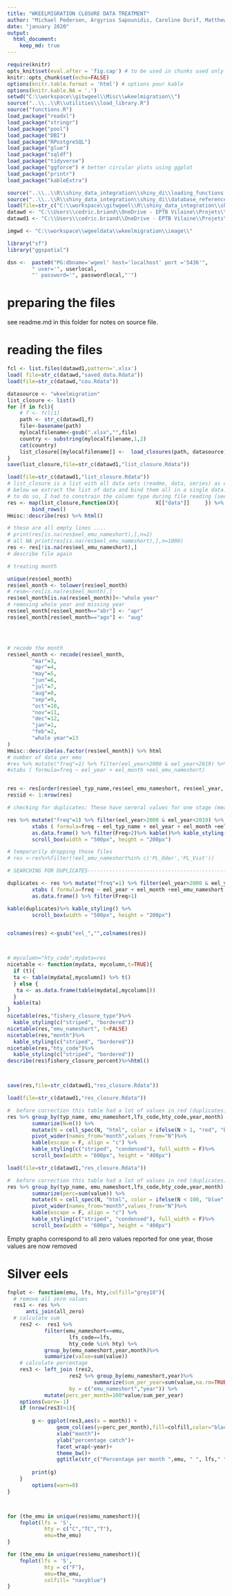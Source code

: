 ---
title: "WKEELMIGRATION CLOSURE DATA TREATMENT"
author: "Michael Pedersen, Argyrios Sapounidis, Caroline Durif, Matthew Gollock, Derek Evans, Cédric Briand"
date: "january 2020"
output: 
  html_document:
    keep_md: true
---

```{r launch, echo=FALSE, include=FALSE}
require(knitr)
opts_knit$set(eval.after = 'fig.cap') # to be used in chunks used only to plot pictures
knitr::opts_chunk$set(echo=FALSE)
options(knitr.table.format = 'html') # options pour kable
options(knitr.kable.NA = '.')
setwd("C:\\workspace\\gitwgeel\\Misc\\wkeelmigration\\")
source("..\\..\\R\\utilities\\load_library.R")
source("functions.R")
load_package("readxl")
load_package("stringr")
load_package("pool")
load_package("DBI")
load_package("RPostgreSQL")
load_package("glue")
load_package("sqldf")
load_package("tidyverse")
load_package("ggforce") # better circular plots using ggplot
load_package("printr")
load_package("kableExtra")

source("..\\..\\R\\shiny_data_integration\\shiny_di\\loading_functions.R")
source("..\\..\\R\\shiny_data_integration\\shiny_di\\database_reference.R") # extract_ref
load(file=str_c("C:\\workspace\\gitwgeel\\R\\shiny_data_integration\\shiny_di","\\common\\data\\init_data.Rdata"))  
datawd <- "C:\\Users\\cedric.briand\\OneDrive - EPTB Vilaine\\Projets\\GRISAM\\2020\\wkeemigration\\source\\"
datawd1 <- "C:\\Users\\cedric.briand\\OneDrive - EPTB Vilaine\\Projets\\GRISAM\\2020\\wkeemigration\\Treated closure\\"

imgwd <- "C:\\workspace\\wgeeldata\\wkeelmigration\\image\\"

library("sf")
library("ggspatial")

dsn <-  paste0("PG:dbname='wgeel' host='localhost' port ='5436'",
		" user='", userlocal,
		"' password='", passwordlocal,"'")
```

# preparing the files

see readme.md in this folder for notes on source file.


# reading the files


```{r readfiles, echo=FALSE, include=FALSE, eval=TRUE}
fcl <- list.files(datawd1,pattern='.xlsx')
load( file=str_c(datawd,"saved_data.Rdata"))
load(file=str_c(datawd,"cou.Rdata"))

datasource <- "wkeelmigration"
list_closure <- list()
for (f in fcl){
	# f <- fcl[1]
	path <- str_c(datawd1,f)	
	file<-basename(path)
	mylocalfilename<-gsub(".xlsx","",file)
	country <- substring(mylocalfilename,1,2)
	cat(country)
	list_closure[[mylocalfilename]] <-	load_closures(path, datasource)
}
save(list_closure,file=str_c(datawd1,"list_closure.Rdata"))
```

```{r quality_analysis, echo=TRUE, include=TRUE}
load(file=str_c(datawd1,"list_closure.Rdata"))
# list_closure is a list with all data sets (readme, data, series) as elements of the list
# below we extract the list of data and bind them all in a single data.frame
# to do so, I had to constrain the column type during file reading (see functions.R)
res <- map(list_closure,function(X){			X[["data"]]		}) %>% 
		bind_rows()
Hmisc::describe(res) %>% html()

# these are all empty lines ....
# print(res[is.na(res$eel_emu_nameshort),],n=2)
# all NA print(res[is.na(res$eel_emu_nameshort),],n=1000)
res <- res[!is.na(res$eel_emu_nameshort),]
# describe file again

# treating month

unique(res$eel_month)
res$eel_month <- tolower(res$eel_month)
# resm<-res[is.na(res$eel_month),]
res$eel_month[is.na(res$eel_month)]<-"whole year"
# removing whole year and missing year
res$eel_month[res$eel_month=="abr"] <- "apr"
res$eel_month[res$eel_month=="ago"] <- "aug"




# recode the month
res$eel_month <- recode(res$eel_month, 
		"mar"=3, 
		"apr"=4, 
		"may"=5, 
		"jun"=6,
		"jul"=7,
		"aug"=8,
		"sep"=9,
		"oct"=10,
		"nov"=11,
		"dec"=12, 
		"jan"=1, 
		"feb"=2,
        "whole year"=13
)
Hmisc::describe(as.factor(res$eel_month)) %>% html
# number of data per emu
#res %>% mutate("freq"=1) %>% filter(eel_year>2000 & eel_year<2019) %>%
#xtabs ( formula=freq ~ eel_year + eel_month +eel_emu_nameshort)


res <- res[order(res$eel_typ_name,res$eel_emu_nameshort, res$eel_year, res$eel_month,res$eel_lfs_code,res$eel_hty_code),]
res$id <- 1:nrow(res)

# checking for duplicates; These have sereral values for one stage (means that they have more than 2 habitats types

res %>% mutate("freq"=1) %>% filter(eel_year>2000 & eel_year<2019) %>%
		xtabs ( formula=freq ~ eel_typ_name + eel_year + eel_month +eel_emu_nameshort +eel_lfs_code)%>%
		as.data.frame() %>% filter(Freq>2)%>% kable()%>% kable_styling() %>%
		scroll_box(width = "500px", height = "200px")

# temporarily dropping those files
# res <-res%>%filter(!eel_emu_nameshort%in% c('PL_Oder','PL_Vist'))

# SEARCHING FOR DUPLICATES-----------------------------------------------------------

duplicates <- res %>% mutate("freq"=1) %>% filter(eel_year>2000 & eel_year<2019) %>%
		xtabs ( formula=freq ~ eel_year + eel_month +eel_emu_nameshort +eel_lfs_code+eel_hty_code+eel_typ_name)%>%
		as.data.frame() %>% filter(Freq>1)

kable(duplicates)%>% kable_styling() %>%
		scroll_box(width = "500px", height = "200px")


colnames(res) <-gsub("eel_","",colnames(res))



# mycolumn="hty_code";mydata=res
nicetable <- function(mydata, mycolumn,t=TRUE){
  if (t){
  ta <- table(mydata[,mycolumn]) %>% t()
  } else {
   ta <- as.data.frame(table(mydata[,mycolumn])) 
  }
  kable(ta)
}
nicetable(res,"fishery_closure_type")%>%
  kable_styling(c("striped", "bordered"))
nicetable(res,"emu_nameshort", t=FALSE)
nicetable(res,"month")%>%
  kable_styling(c("striped", "bordered"))
nicetable(res,"hty_code")%>%
  kable_styling(c("striped", "bordered"))
describe(res$fishery_closure_percent)%>%html()



save(res,file=str_c(datawd1,"res_closure.Rdata"))
```


```{r tables, echo=TRUE, include=TRUE, eval=TRUE}
load(file=str_c(datawd1,"res_closure.Rdata"))

#  before correction this table had a lot of values in red (duplicates)
res %>%	group_by(typ_name, emu_nameshort,lfs_code,hty_code,year,month) %>%
		summarize(N=n()) %>% 
		mutate(N = cell_spec(N, "html", color = ifelse(N > 1, "red", "black"),bold=ifelse(N > 1, T, F)))%>%
		pivot_wider(names_from="month",values_from="N")%>%
		kable(escape = F, align = "c") %>%
		kable_styling(c("striped", "condensed"), full_width = F)%>%
		scroll_box(width = "600px", height = "400px")


```


```{r pivot_tables, echo=TRUE, include=TRUE, eval=TRUE}
load(file=str_c(datawd1,"res_closure.Rdata"))

#  before correction this table had a lot of values in red (duplicates)
res %>%	group_by(typ_name, emu_nameshort,lfs_code,hty_code,year,month) %>%
		summarize(perc=sum(value)) %>% 
		mutate(N = cell_spec(N, "html", color = ifelse(N < 100, "blue", "black"),bold=ifelse(N < 100, T, F)))%>%
		pivot_wider(names_from="month",values_from="N")%>%
		kable(escape = F, align = "c") %>%
		kable_styling(c("striped", "condensed"), full_width = F)%>%
		scroll_box(width = "600px", height = "400px")


```




Empty graphs correspond to all zero values reported for one year, those values are now removed

# Silver eels

```{r s, echo=FALSE, include=FALSE, eval=FALSE}



fnplot <- function(emu, lfs, hty,colfill="grey10"){
  # remove all zero values
  res1 <- res %>% 
	  anti_join(all_zero)
  # calculate sum
	res2 <-  res1 %>%
			filter(emu_nameshort==emu,
					lfs_code==lfs,
					hty_code %in% hty) %>%
			group_by(emu_nameshort,year,month)%>%
			summarize(value=sum(value))
	# calculate percentage
	res3 <- left_join (res2,					
					res2 %>% group_by(emu_nameshort,year)%>%		
							summarize(sum_per_year=sum(value,na.rm=TRUE)),
					by = c("emu_nameshort","year")) %>%	
			mutate(perc_per_month=100*value/sum_per_year) 
	options(warn=-1)
	if (nrow(res3)>1){
		
		g <- ggplot(res3,aes(x = month)) +
				geom_col(aes(y=perc_per_month),fill=colfill,color="black")+
				xlab("month")+
				ylab("percentage catch")+
				facet_wrap(~year)+
				theme_bw()+
				ggtitle(str_c("Percentage per month ",emu, " ", lfs," ",paste0(hty,collapse="+")))
		
		print(g)
	}
		options(warn=0)
}



for (the_emu in unique(res$emu_nameshort)){
	fnplot(lfs = 'S',
			hty = c("C","TC","T"),
			emu=the_emu)
}

for (the_emu in unique(res$emu_nameshort)){
	fnplot(lfs = 'S',
			hty = c("F"),
			emu=the_emu, 
			colfill= "navyblue")	
}
```
<!--  -->
<!-- # Glass eel -->
<!--  -->
<!-- ```{r g, echo=TRUE, include=TRUE} -->
<!-- res %>% filter(lfs_code=="G") %>% select(hty_code) %>% distinct() -->
<!-- for (the_emu in unique(res$emu_nameshort)){ -->
<!-- 	fnplot(lfs = 'G', -->
<!-- 			hty = c("T"), -->
<!-- 			emu=the_emu,  -->
<!-- 			colfill= "tomato1")	 -->
<!-- } -->
<!--  -->
<!-- for (the_emu in unique(res$emu_nameshort)){ -->
<!-- 	fnplot(lfs = 'G', -->
<!-- 			hty = c("F"), -->
<!-- 			emu=the_emu,  -->
<!-- 			colfill= "violetred")	 -->
<!-- } -->
<!--  -->
<!-- for (the_emu in unique(res$emu_nameshort)){ -->
<!-- 	fnplot(lfs = 'G', -->
<!-- 			hty = c("FTC"), -->
<!-- 			emu=the_emu,  -->
<!-- 			colfill= "firebrick")	 -->
<!-- } -->
<!--  -->
<!-- ``` -->
<!--  -->
<!--  -->
<!-- # Yellow -->
<!--  -->
<!-- ```{r y, echo=TRUE, include=TRUE} -->
<!-- res %>% filter(lfs_code=="Y") %>% select(hty_code) %>% distinct() -->
<!-- for (the_emu in unique(res$emu_nameshort)){ -->
<!-- 	fnplot(lfs = 'Y', -->
<!-- 			hty = c("C"), -->
<!-- 			emu=the_emu,  -->
<!-- 			colfill= "green")	 -->
<!-- } -->
<!--  -->
<!-- for (the_emu in unique(res$emu_nameshort)){ -->
<!-- 	fnplot(lfs = 'Y', -->
<!-- 			hty = c("F"), -->
<!-- 			emu=the_emu,  -->
<!-- 			colfill= "greenyellow")	 -->
<!-- } -->
<!--  -->
<!-- for (the_emu in unique(res$emu_nameshort)){ -->
<!-- 	fnplot(lfs = 'Y', -->
<!-- 			hty = c("T"), -->
<!-- 			emu=the_emu,  -->
<!-- 			colfill= "limegreen")	 -->
<!-- } -->
<!--  -->
<!-- for (the_emu in unique(res$emu_nameshort)){ -->
<!-- 	fnplot(lfs = 'Y', -->
<!-- 			hty = c("MO"), -->
<!-- 			emu=the_emu,  -->
<!-- 			colfill= "olivedrab")	 -->
<!-- } -->
<!--  -->
<!-- for (the_emu in unique(res$emu_nameshort)){ -->
<!-- 	fnplot(lfs = 'Y', -->
<!-- 			hty = c("FTC"), -->
<!-- 			emu=the_emu,  -->
<!-- 			colfill= "springgreen")	 -->
<!-- } -->
<!--  -->
<!-- ``` -->
<!--  -->
<!-- # Yellow silver -->
<!--  -->
<!-- ```{r ys, echo=TRUE, include=TRUE} -->
<!-- res %>% filter(lfs_code=="YS") %>% select(hty_code) %>% distinct() -->
<!-- for (the_emu in unique(res$emu_nameshort)){ -->
<!-- 	fnplot(lfs = 'YS', -->
<!-- 			hty = c("C"), -->
<!-- 			emu=the_emu,  -->
<!-- 			colfill= "plum")	 -->
<!-- } -->
<!--  -->
<!-- for (the_emu in unique(res$emu_nameshort)){ -->
<!-- 	fnplot(lfs = 'YS', -->
<!-- 			hty = c("F"), -->
<!-- 			emu=the_emu,  -->
<!-- 			colfill= "purple")	 -->
<!-- } -->
<!--  -->
<!-- for (the_emu in unique(res$emu_nameshort)){ -->
<!-- 	fnplot(lfs = 'YS', -->
<!-- 			hty = c("T"), -->
<!-- 			emu=the_emu,  -->
<!-- 			colfill= "magenta")	 -->
<!-- } -->
<!--  -->
<!-- for (the_emu in unique(res$emu_nameshort)){ -->
<!-- 	fnplot(lfs = 'YS', -->
<!-- 			hty = c("FTC"), -->
<!-- 			emu=the_emu,  -->
<!-- 			colfill= "violet")	 -->
<!-- } -->
<!--  -->
<!-- for (the_emu in unique(res$emu_nameshort)){ -->
<!-- 	fnplot(lfs = 'YS', -->
<!-- 			hty = c("TC"), -->
<!-- 			emu=the_emu,  -->
<!-- 			colfill= "hotpink")	 -->
<!-- } -->
<!-- ``` -->